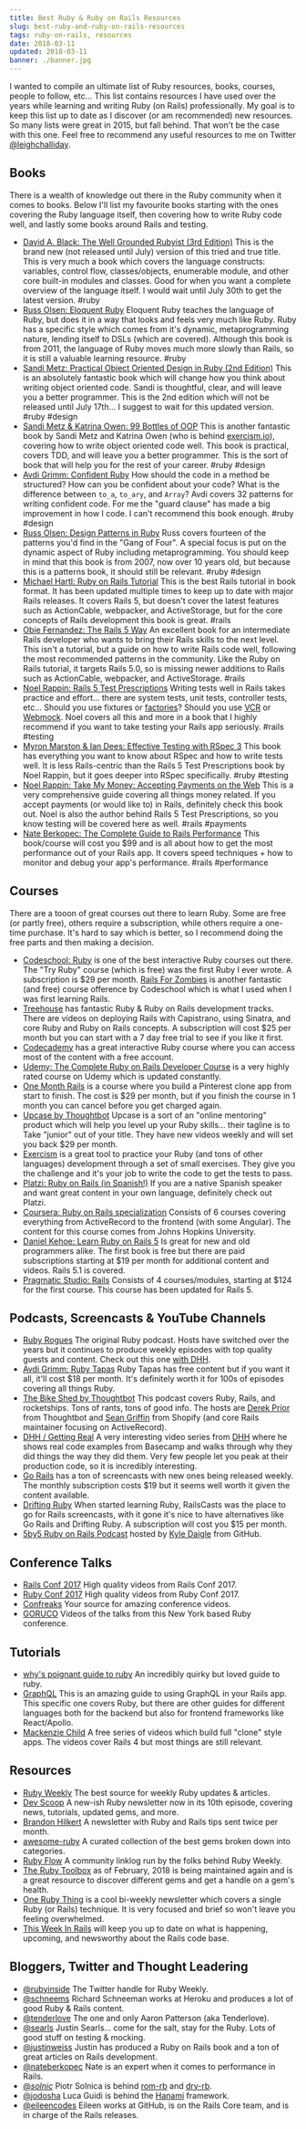 ```yaml
---
title: Best Ruby & Ruby on Rails Resources
slug: best-ruby-and-ruby-on-rails-resources
tags: ruby-on-rails, resources
date: 2018-03-11
updated: 2018-03-11
banner: ./banner.jpg
---
```


I wanted to compile an ultimate list of Ruby resources, books, courses, people to follow, etc... This list contains resources I have used over the years while learning and writing Ruby (on Rails) professionally. My goal is to keep this list up to date as I discover (or am recommended) new resources. So many lists were great in 2015, but fall behind. That won't be the case with this one. Feel free to recommend any useful resources to me on Twitter [@leighchalliday](https://twitter.com/leighchalliday).

## Books

There is a wealth of knowledge out there in the Ruby community when it comes to books. Below I'll list my favourite books starting with the ones covering the Ruby language itself, then covering how to write Ruby code well, and lastly some books around Rails and testing.

- [David A. Black: The Well Grounded Rubyist (3rd Edition)](https://amzn.to/2FvxAeK)
  This is the brand new (not released until July) version of this tried and true title. This is very much a book which covers the language constructs: variables, control flow, classes/objects, enumerable module, and other core built-in modules and classes. Good for when you want a complete overview of the language itself. I would wait until July 30th to get the latest version. #ruby
- [Russ Olsen: Eloquent Ruby](https://amzn.to/2FK21NL)
  Eloquent Ruby teaches the language of Ruby, but does it in a way that looks and feels very much like Ruby. Ruby has a specific style which comes from it's dynamic, metaprogramming nature, lending itself to DSLs (which are covered). Although this book is from 2011, the language of Ruby moves much more slowly than Rails, so it is still a valuable learning resource. #ruby
- [Sandi Metz: Practical Object Oriented Design in Ruby (2nd Edition)](https://amzn.to/2Gnj4Di)
  This is an absolutely fantastic book which will change how you think about writing object oriented code. Sandi is thoughtful, clear, and will leave you a better programmer. This is the 2nd edition which will not be released until July 17th... I suggest to wait for this updated version. #ruby #design
- [Sandi Metz & Katrina Owen: 99 Bottles of OOP](https://www.sandimetz.com/99bottles/)
  This is another fantastic book by Sandi Metz and Katrina Owen (who is behind [exercism.io](http://exercism.io/)), covering how to write object oriented code well. This book is practical, covers TDD, and will leave you a better programmer. This is the sort of book that will help you for the rest of your career. #ruby #design
- [Avdi Grimm: Confident Ruby](https://amzn.to/2DlIEFv)
  How should the code in a method be structured? How can you be confident about your code? What is the difference between `to_a`, `to_ary`, and `Array`? Avdi covers 32 patterns for writing confident code. For me the "guard clause" has made a big improvement in how I code. I can't recommend this book enough. #ruby #design
- [Russ Olsen: Design Patterns in Ruby](https://amzn.to/2p9cvvX)
  Russ covers fourteen of the patterns you'd find in the "Gang of Four". A special focus is put on the dynamic aspect of Ruby including metaprogramming. You should keep in mind that this book is from 2007, now over 10 years old, but because this is a patterns book, it should still be relevant. #ruby #design
- [Michael Hartl: Ruby on Rails Tutorial](https://amzn.to/2p45gWT)
  This is the best Rails tutorial in book format. It has been updated multiple times to keep up to date with major Rails releases. It covers Rails 5, but doesn't cover the latest features such as ActionCable, webpacker, and ActiveStorage, but for the core concepts of Rails development this book is great. #rails
- [Obie Fernandez: The Rails 5 Way](https://amzn.to/2FCieS1)
  An excellent book for an intermediate Rails developer who wants to bring their Rails skills to the next level. This isn't a tutorial, but a guide on how to write Rails code well, following the most recommended patterns in the community. Like the Ruby on Rails tutorial, it targets Rails 5.0, so is missing newer additions to Rails such as ActionCable, webpacker, and ActiveStorage. #rails
- [Noel Rappin: Rails 5 Test Prescriptions](https://amzn.to/2Gksorp)
  Writing tests well in Rails takes practice and effort... there are system tests, unit tests, controller tests, etc... Should you use fixtures or [factories](https://github.com/thoughtbot/factory_bot)? Should you use [VCR](https://github.com/vcr/vcr) or [Webmock](https://github.com/bblimke/webmock). Noel covers all this and more in a book that I highly recommend if you want to take testing your Rails app seriously. #rails #testing
- [Myron Marston & Ian Dees: Effective Testing with RSpec 3](https://amzn.to/2DllCOX)
  This book has everything you want to know about RSpec and how to write tests well. It is less Rails-centric than the Rails 5 Test Prescriptions book by Noel Rappin, but it goes deeper into RSpec specifically. #ruby #testing
- [Noel Rappin: Take My Money: Accepting Payments on the Web](https://amzn.to/2Dlcqua)
  This is a very comprehensive guide covering all things money related. If you accept payments (or would like to) in Rails, definitely check this book out. Noel is also the author behind Rails 5 Test Prescriptions, so you know testing will be covered here as well. #rails #payments
- [Nate Berkopec: The Complete Guide to Rails Performance](https://www.railsspeed.com)
  This book/course will cost you \$99 and is all about how to get the most performance out of your Rails app. It covers speed techniques + how to monitor and debug your app's performance. #rails #performance

## Courses

There are a tooon of great courses out there to learn Ruby. Some are free (or partly free), others require a subscription, while others require a one-time purchase. It's hard to say which is better, so I recommend doing the free parts and then making a decision.

- [Codeschool: Ruby](https://www.codeschool.com/learn/ruby) is one of the best interactive Ruby courses out there. The "Try Ruby" course (which is free) was the first Ruby I ever wrote. A subscription is \$29 per month. [Rails For Zombies](http://railsforzombies.org/) is another fantastic (and free) course ofference by Codeschool which is what I used when I was first learning Rails.
- [Treehouse](https://treehouse.7eer.net/c/1214671/228915/3944?u=https%3A%2F%2Fteamtreehouse.com%2Flearn%2Fruby) has fantastic Ruby & Ruby on Rails development tracks. There are videos on deploying Rails with Capistrano, using Sinatra, and core Ruby and Ruby on Rails concepts. A subscription will cost \$25 per month but you can start with a 7 day free trial to see if you like it first.
- [Codecademy](https://www.codecademy.com/learn/learn-ruby) has a great interactive Ruby course where you can access most of the content with a free account.
- [Udemy: The Complete Ruby on Rails Developer Course](https://click.linksynergy.com/deeplink?id=KQs2QrPqXeo&mid=39197&murl=https%3A%2F%2Fwww.udemy.com%2Fthe-complete-ruby-on-rails-developer-course%2F) is a very highly rated course on Udemy which is updated constantly.
- [One Month Rails](https://onemonth.com/courses/rails) is a course where you build a Pinterest clone app from start to finish. The cost is \$29 per month, but if you finish the course in 1 month you can cancel before you get charged again.
- [Upcase by Thoughtbot](https://thoughtbot.com/upcase)
  Upcase is a sort of an "online mentoring" product which will help you level up your Ruby skills... their tagline is to Take "junior" out of your title. They have new videos weekly and will set you back \$29 per month.
- [Exercism](http://exercism.io/) is a great tool to practice your Ruby (and tons of other languages) development through a set of small exercises. They give you the challenge and it's your job to write the code to get the tests to pass.
- [Platzi: Ruby on Rails (in Spanish!)](https://platzi.com/cursos/ruby-on-rails/) If you are a native Spanish speaker and want great content in your own language, definitely check out Platzi.
- [Coursera: Ruby on Rails specialization](https://www.coursera.org/specializations/ruby-on-rails) Consists of 6 courses covering everything from ActiveRecord to the frontend (with some Angular). The content for this course comes from Johns Hopkins University.
- [Daniel Kehoe: Learn Ruby on Rails 5](https://learn-rails.com/learn-ruby-on-rails.html) Is great for new and old programmers alike. The first book is free but there are paid subscriptions starting at \$19 per month for additional content and videos. Rails 5.1 is covered.
- [Pragmatic Studio: Rails](https://pragmaticstudio.com/rails) Consists of 4 courses/modules, starting at \$124 for the first course. This course has been updated for Rails 5.

## Podcasts, Screencasts & YouTube Channels

- [Ruby Rogues](https://devchat.tv/ruby-rogues)
  The original Ruby podcast. Hosts have switched over the years but it continues to produce weekly episodes with top quality guests and content. Check out this one [with DHH](https://devchat.tv/ruby-rogues/rr-342-rails-development-david-heinemeier-hansson).
- [Avdi Grimm: Ruby Tapas](https://www.rubytapas.com/) Ruby Tapas has free content but if you want it all, it'll cost \$18 per month. It's definitely worth it for 100s of episodes covering all things Ruby.
- [The Bike Shed by Thoughtbot](http://bikeshed.fm/) This podcast covers Ruby, Rails, and rocketships. Tons of rants, tons of good info. The hosts are [Derek Prior](https://twitter.com/derekprior) from Thoughtbot and [Sean Griffin](https://twitter.com/sgrif) from Shopify (and core Rails maintainer focusing on ActiveRecord).
- [DHH / Getting Real](https://www.youtube.com/channel/UCdx5Dk3EWTe2i8YDA7bfl6g) A very interesting video series from [DHH](https://twitter.com/dhh) where he shows real code examples from Basecamp and walks through why they did things the way they did them. Very few people let you peak at their production code, so it is incredibly interesting.
- [Go Rails](https://gorails.com/) has a ton of screencasts with new ones being released weekly. The monthly subscription costs \$19 but it seems well worth it given the content available.
- [Drifting Ruby](https://www.driftingruby.com/) When started learning Ruby, RailsCasts was the place to go for Rails screencasts, with it gone it's nice to have alternatives like Go Rails and Drifting Ruby. A subscription will cost you \$15 per month.
- [5by5 Ruby on Rails Podcast](http://5by5.tv/rubyonrails) hosted by [Kyle Daigle](https://twitter.com/kdaigle) from GitHub.

## Conference Talks

- [Rails Conf 2017](https://www.youtube.com/watch?v=Cx6aGMC6MjU&list=PLE7tQUdRKcyarr-2jYCnnlb7wl-aEz4xt) High quality videos from Rails Conf 2017.
- [Ruby Conf 2017](https://www.youtube.com/watch?v=1-A9eRzCBL0&list=PLE7tQUdRKcyayGHjjxZOmVEGsxX-rczZt) High quality videos from Ruby Conf 2017.
- [Confreaks](https://confreaks.tv/tags/5) Your source for amazing conference videos.
- [GORUCO](http://videos.goruco.com/) Videos of the talks from this New York based Ruby conference.

## Tutorials

- [why's poignant guide to ruby](https://poignant.guide/book/chapter-1.html)
  An incredibly quirky but loved guide to ruby.
- [GraphQL](https://www.howtographql.com/graphql-ruby/0-introduction/)
  This is an amazing guide to using GraphQL in your Rails app. This specific one covers Ruby, but there are other guides for different languages both for the backend but also for frontend frameworks like React/Apollo.
- [Mackenzie Child](https://www.youtube.com/watch?v=7-1HCWbu7iU&list=PL23ZvcdS3XPLNdRYB_QyomQsShx59tpc-)
  A free series of videos which build full "clone" style apps. The videos cover Rails 4 but most things are still relevant.

## Resources

- [Ruby Weekly](https://rubyweekly.com/) The best source for weekly Ruby updates & articles.
- [Dev Scoop](http://ruby.devscoop.fr/) A new-ish Ruby newsletter now in its 10th episode, covering news, tutorials, updated gems, and more.
- [Brandon Hilkert](https://brandonhilkert.com/newsletter/) A newsletter with Ruby and Rails tips sent twice per month.
- [awesome-ruby](https://github.com/markets/awesome-ruby)
  A curated collection of the best gems broken down into categories.
- [Ruby Flow](http://www.rubyflow.com/) A community linklog run by the folks behind Ruby Weekly.
- [The Ruby Toolbox](https://www.ruby-toolbox.com/) as of February, 2018 is being maintained again and is a great resource to discover different gems and get a handle on a gem's health.
- [One Ruby Thing](https://onerubything.com/) is a cool bi-weekly newsletter which covers a single Ruby (or Rails) technique. It is very focused and brief so won't leave you feeling overwhelmed.
- [This Week In Rails](https://rails-weekly.ongoodbits.com/) will keep you up to date on what is happening, upcoming, and newsworthy about the Rails code base.

## Bloggers, Twitter and Thought Leadering

- [@rubyinside](https://twitter.com/RubyInside) The Twitter handle for Ruby Weekly.
- [@schneems](https://twitter.com/schneems) Richard Schneeman works at Heroku and produces a lot of good Ruby & Rails content.
- [@tenderlove](https://twitter.com/tenderlove) The one and only Aaron Patterson (aka Tenderlove).
- [@searls](https://twitter.com/searls) Justin Searls... come for the salt, stay for the Ruby. Lots of good stuff on testing & mocking.
- [@justinweiss](https://twitter.com/justinweiss) Justin has produced a Ruby on Rails book and a ton of great articles on Rails development.
- [@nateberkopec](https://twitter.com/nateberkopec) Nate is an expert when it comes to performance in Rails.
- [@_solnic_](https://twitter.com/_solnic_) Piotr Solnica is behind [rom-rb](http://rom-rb.org/) and [dry-rb](http://dry-rb.org/).
- [@jodosha](https://twitter.com/jodosha) Luca Guidi is behind the [Hanami](https://hanamirb.org/) framework.
- [@eileencodes](https://twitter.com/eileencodes) Eileen works at GitHub, is on the Rails Core team, and is in charge of the Rails releases.
